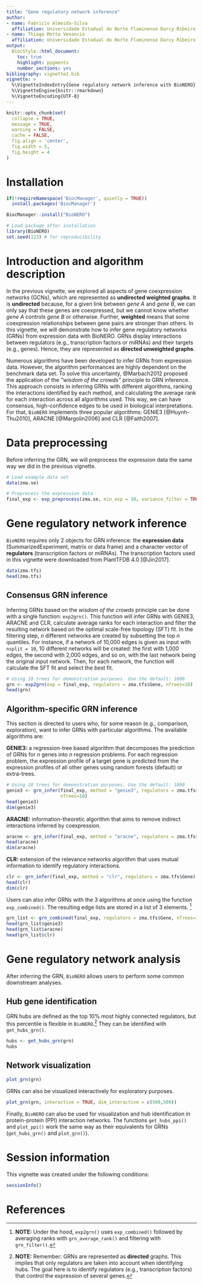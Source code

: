 ```yaml
---
title: "Gene regulatory network inference"
author: 
- name: Fabricio Almeida-Silva
  affiliation: Universidade Estadual do Norte Fluminense Darcy Ribeiro, RJ, Brazil
- name: Thiago Motta Venancio
  affiliation: Universidade Estadual do Norte Fluminense Darcy Ribeiro, RJ, Brazil
output: 
  BiocStyle::html_document:
    toc: true
    highlight: pygments
    number_sections: yes
bibliography: vignette2.bib
vignette: >
  %\VignetteIndexEntry{Gene regulatory network inference with BioNERO}
  %\VignetteEngine{knitr::rmarkdown}
  %\VignetteEncoding{UTF-8}
---
```


```r
knitr::opts_chunk$set(
  collapse = TRUE,
  message = TRUE,
  warning = FALSE,
  cache = FALSE,
  fig.align = 'center',
  fig.width = 5,
  fig.height = 4
)
```

# Installation

```r
if(!requireNamespace('BiocManager', quietly = TRUE))
  install.packages('BiocManager')

BiocManager::install("BioNERO")
```

```r
# Load package after installation
library(BioNERO)
set.seed(123) # for reproducibility
```


# Introduction and algorithm description

In the previous vignette, we explored all aspects of gene coexpression 
networks (GCNs), which are represented as **undirected weighted graphs**. It 
is **undirected** because, for a given link between *gene A* and *gene B*, we 
can only say that these genes are coexpressed, but we cannot know 
whether *gene A* controls *gene B* or otherwise. Further, **weighted** means 
that some coexpression relationships between gene pairs are stronger than 
others. In this vignette, we will demonstrate how to infer gene regulatory 
networks (GRNs) from expression data with BioNERO. GRNs display interactions 
between regulators (e.g., transcription factors or miRNAs) and their targets 
(e.g., genes). Hence, they are represented as **directed unweighted graphs**.

Numerous algorithms have been developed to infer GRNs from expression data. 
However, the algorithm performances are highly dependent on the benchmark 
data set. To solve this uncertainty, @Marbach2012 proposed the application 
of the *"wisdom of the crowds"* principle to GRN inference. This approach 
consists in inferring GRNs with different algorithms, ranking the interactions 
identified by each method, and calculating the average rank for each 
interaction across all algorithms used. This way, we can have consensus, 
high-confidence edges to be used in biological interpretations. 
For that, `BioNERO` implements three popular algorithms: 
GENIE3 [@Huynh-Thu2010], ARACNE [@Margolin2006] and CLR [@Faith2007].


# Data preprocessing

Before inferring the GRN, we will preprocess the expression data the 
same way we did in the previous vignette.

```r
# Load example data set
data(zma.se)

# Preprocess the expression data
final_exp <- exp_preprocess(zma.se, min_exp = 10, variance_filter = TRUE, n=2000)
```


# Gene regulatory network inference

`BioNERO` requires only 2 objects for GRN inference: the **expression data** 
(SummarizedExperiment, matrix or data frame) and a character vector 
of **regulators** (transcription factors or miRNAs). The transcription factors 
used in this vignette were downloaded from PlantTFDB 4.0 [@Jin2017].

```r
data(zma.tfs)
head(zma.tfs)
```

## Consensus GRN inference

Inferring GRNs based on the *wisdom of the crowds* principle can be done with 
a single function: `exp2grn()`. This function will infer GRNs with GENIE3, 
ARACNE and CLR, calculate average ranks for each interaction and filter the 
resulting network based on the optimal scale-free topology (SFT) fit. In the 
filtering step, *n* different networks are created by subsetting the top *n* 
quantiles. For instance, if a network of 10,000 edges is given as input 
with `nsplit = 10`, 10 different networks will be created: the first 
with 1,000 edges, the second with 2,000 edges, and so on, with the last 
network being the original input network. Then, for each network, the function 
will calculate the SFT fit and select the best fit.

```r
# Using 10 trees for demonstration purposes. Use the default: 1000
grn <- exp2grn(exp = final_exp, regulators = zma.tfs$Gene, nTrees=10)
head(grn)
```


## Algorithm-specific GRN inference

This section is directed to users who, for some reason 
(e.g., comparison, exploration), want to infer GRNs with particular algorithms. 
The available algorithms are:

**GENIE3:** a regression-tree based algorithm that decomposes the 
prediction of GRNs for *n* genes into *n* regression problems. For each 
regression problem, the expression profile of a target gene is predicted 
from the expression profiles of all other genes using random forests (default) 
or extra-trees.

```r
# Using 10 trees for demonstration purposes. Use the default: 1000
genie3 <- grn_infer(final_exp, method = "genie3", regulators = zma.tfs$Gene, 
                    nTrees=10)
head(genie3)
dim(genie3)
```


**ARACNE:** information-theoretic algorithm that aims to remove indirect 
interactions inferred by coexpression.

```r
aracne <- grn_infer(final_exp, method = "aracne", regulators = zma.tfs$Gene)
head(aracne)
dim(aracne)
```


**CLR:** extension of the relevance networks algorithm that uses mutual 
information to identify regulatory interactions.

```r
clr <- grn_infer(final_exp, method = "clr", regulators = zma.tfs$Gene)
head(clr)
dim(clr)
```


Users can also infer GRNs with the 3 algorithms at once using the 
function `exp_combined()`. The resulting edge lists are stored in a list 
of 3 elements. [^1]

[^1]: **NOTE:** Under the hood, `exp2grn()` uses `exp_combined()` followed 
by averaging ranks with `grn_average_rank()` and filtering with `grn_filter()`.

```r
grn_list <- grn_combined(final_exp, regulators = zma.tfs$Gene, nTrees=10)
head(grn_list$genie3)
head(grn_list$aracne)
head(grn_list$clr)
```

# Gene regulatory network analysis

After inferring the GRN, `BioNERO` allows users to perform some common 
downstream analyses.

## Hub gene identification

GRN hubs are defined as the top 10% most highly connected regulators, but 
this percentile is flexible in `BioNERO`.[^2] They can be identified 
with `get_hubs_grn()`. 

[^2]: **NOTE:** Remember: GRNs are represented as **directed** graphs. 
This implies that only regulators are taken into account when identifying 
hubs. The goal here is to identify regulators (e.g., transcription factors) 
that control the expression of several genes.

```r
hubs <- get_hubs_grn(grn)
hubs
```

## Network visualization


```r
plot_grn(grn)
```

GRNs can also be visualized interactively for exploratory purposes.

```r
plot_grn(grn, interactive = TRUE, dim_interactive = c(500,500))
```

Finally, `BioNERO` can also be used for visualization and hub identification 
in protein-protein (PPI) interaction networks. The functions `get_hubs_ppi()` 
and `plot_ppi()` work the same way as their equivalents for 
GRNs (`get_hubs_grn()` and `plot_grn()`).


# Session information {.unnumbered}

This vignette was created under the following conditions:

```r
sessionInfo()
```

# References
